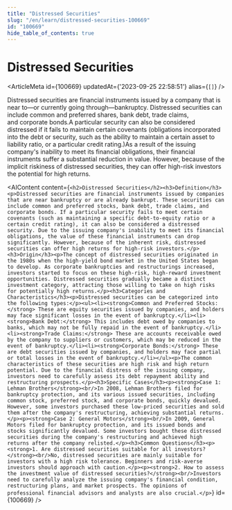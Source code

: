 ```yaml
---
title: "Distressed Securities"
slug: "/en/learn/distressed-securities-100669"
id: "100669"
hide_table_of_contents: true
---
```



# Distressed Securities

<ArticleMeta id={100669} updatedAt={'2023-09-25 22:58:51'} alias={`[]`} />
<div className='border-solid border-b border-t-0 my-4 border-[var(--ifm-color-gray-300)]' />

Distressed securities are financial instruments issued by a company that is near to—or currently going through—bankruptcy. Distressed securities can include common and preferred shares, bank debt, trade claims, and corporate bonds.A particular security can also be considered distressed if it fails to maintain certain covenants (obligations incorporated into the debt or security, such as the ability to maintain a certain asset to liability ratio, or a particular credit rating.)As a result of the issuing company's inability to meet its financial obligations, their financial instruments suffer a substantial reduction in value. However, because of the implicit riskiness of distressed securities, they can offer high-risk investors the potential for high returns.

<AIContent content={`<h2>Distressed Securities</h2><h3>Definition</h3><p>Distressed securities are financial instruments issued by companies that are near bankruptcy or are already bankrupt. These securities can include common and preferred stocks, bank debt, trade claims, and corporate bonds. If a particular security fails to meet certain covenants (such as maintaining a specific debt-to-equity ratio or a certain credit rating), it can also be considered a distressed security. Due to the issuing company's inability to meet its financial obligations, the value of these financial instruments can drop significantly. However, because of the inherent risk, distressed securities can offer high returns for high-risk investors.</p><h3>Origin</h3><p>The concept of distressed securities originated in the 1980s when the high-yield bond market in the United States began to develop. As corporate bankruptcies and restructurings increased, investors started to focus on these high-risk, high-reward investment opportunities. Distressed securities gradually became a distinct investment category, attracting those willing to take on high risks for potentially high returns.</p><h3>Categories and Characteristics</h3><p>Distressed securities can be categorized into the following types:</p><ul><li><strong>Common and Preferred Stocks:</strong> These are equity securities issued by companies, and holders may face significant losses in the event of bankruptcy.</li><li><strong>Bank Debt:</strong> This includes debt owed by companies to banks, which may not be fully repaid in the event of bankruptcy.</li><li><strong>Trade Claims:</strong> These are accounts receivable owed by the company to suppliers or customers, which may be reduced in the event of bankruptcy.</li><li><strong>Corporate Bonds:</strong> These are debt securities issued by companies, and holders may face partial or total losses in the event of bankruptcy.</li></ul><p>The common characteristics of these securities are high risk and high return potential. Due to the financial distress of the issuing company, investors need to carefully assess its debt repayment ability and restructuring prospects.</p><h3>Specific Cases</h3><p><strong>Case 1: Lehman Brothers</strong><br/>In 2008, Lehman Brothers filed for bankruptcy protection, and its various issued securities, including common stock, preferred stock, and corporate bonds, quickly devalued. However, some investors purchased these low-priced securities and sold them after the company's restructuring, achieving substantial returns.</p><p><strong>Case 2: General Motors</strong><br/>In 2009, General Motors filed for bankruptcy protection, and its issued bonds and stocks significantly devalued. Some investors bought these distressed securities during the company's restructuring and achieved high returns after the company relisted.</p><h3>Common Questions</h3><p><strong>1. Are distressed securities suitable for all investors?</strong><br/>No, distressed securities are mainly suitable for investors with a high risk tolerance. Beginners and risk-averse investors should approach with caution.</p><p><strong>2. How to assess the investment value of distressed securities?</strong><br/>Investors need to carefully analyze the issuing company's financial condition, restructuring plans, and market prospects. The opinions of professional financial advisors and analysts are also crucial.</p>`} id={100669} />
